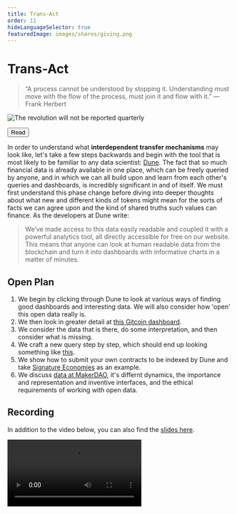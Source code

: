 ```yaml
---
title: Trans-Act
order: 11
hideLanguageSelector: true
featuredImage: images/shares/giving.png
---
```


# Trans-Act

> “A process cannot be understood by stopping it. Understanding must move with the flow of the process, must join it and flow with it.” ― Frank Herbert

<InfoBlock>

<Box>

![The revolution will not be reported quarterly](/images/build/revolution.png)

<Button to="https://dune.com/blog/revolution-not-quarterly">
    Read
</Button>

</Box>

</InfoBlock>

In order to understand what **interdependent transfer mechanisms** may look like, let's take a few steps backwards and begin with the tool that is most likely to be familiar to any data scientist: [Dune](https://dune.com/). The fact that so much financial data is already available in one place, which can be freely queried by anyone, and in which we can all build upon and learn from each other's queries and dashboards, is incredibly significant in and of itself. We must first understand this phase change before diving into deeper thoughts about what new and different kinds of tokens might mean for the sorts of facts we can agree upon and the kind of shared truths such values can finance. As the developers at Dune write:

> We’ve made access to this data easily readable and coupled it with a powerful analytics tool, all directly accessible for free on our website. This means that anyone can look at human readable data from the blockchain and turn it into dashboards with informative charts in a matter of minutes.

## Open Plan

1. We begin by clicking through Dune to look at various ways of finding good dashboards and interesting data. We will also consider how 'open' this open data really is.
2. We then look in greater detail at [this Gitcoin dashboard](https://dune.com/gm365/gitcoin).
3. We consider the data that is there, do some interpretation, and then consider what is missing.
4. We craft a new query step by step, which should end up looking something like [this](https://dune.com/queries/1318905).
5. We show how to submit your own contracts to be indexed by Dune and take [Signature Economies](https://sign.kernel.community) as an example.
6. We discuss [data at MakerDAO](https://data.makerdao.network/), it's differnt dynamics, the importance and representation and inventive interfaces, and the ethical requirements of working with open data.

## Recording

In addition to the video below, you can also find the [slides here](https://docs.google.com/presentation/d/1alO_Xm25JxNRWXbEayHxmiBhFpLX_zUGwh-YyBYL0Gg/edit?usp=sharing).

<Video src="https://www.youtube-nocookie.com/embed/i2addcDHT68"/>
